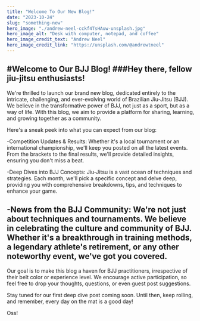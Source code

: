 ```yaml
---
title: "Welcome To Our New Blog!"
date: "2023-10-24"
slug: "something-new"
hero_image: "./andrew-neel-cckf4TsHAuw-unsplash.jpg"
hero_image_alt: "Desk with computer, notepad, and coffee"
hero_image_credit_text: "Andrew Neel"
hero_image_credit_link: "https://unsplash.com/@andrewtneel"
---
```

#Welcome to Our BJJ Blog!
###Hey there, fellow jiu-jitsu enthusiasts!
---

We're thrilled to launch our brand new blog, dedicated entirely to the intricate, challenging, and ever-evolving world of Brazilian Jiu-Jitsu (BJJ). We believe in the transformative power of BJJ, not just as a sport, but as a way of life. With this blog, we aim to provide a platform for sharing, learning, and growing together as a community.

Here's a sneak peek into what you can expect from our blog:

-Competition Updates & Results: Whether it's a local tournament or an international championship, we'll keep you posted on all the latest events. From the brackets to the final results, we'll provide detailed insights, ensuring you don't miss a beat.

-Deep Dives into BJJ Concepts: Jiu-Jitsu is a vast ocean of techniques and strategies. Each month, we'll pick a specific concept and delve deep, providing you with comprehensive breakdowns, tips, and techniques to enhance your game.

-News from the BJJ Community: We're not just about techniques and tournaments. We believe in celebrating the culture and community of BJJ. Whether it's a breakthrough in training methods, a legendary athlete's retirement, or any other noteworthy event, we've got you covered.
---

Our goal is to make this blog a haven for BJJ practitioners, irrespective of their belt color or experience level. We encourage active participation, so feel free to drop your thoughts, questions, or even guest post suggestions.

Stay tuned for our first deep dive post coming soon. Until then, keep rolling, and remember, every day on the mat is a good day!

Oss!
